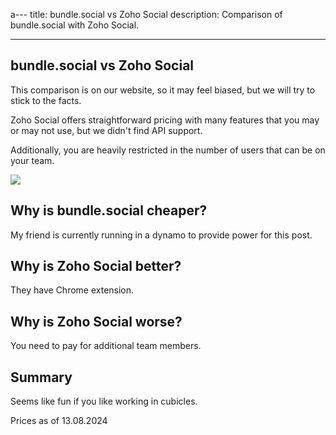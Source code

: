 a---
title: bundle.social vs Zoho Social
description: Comparison of bundle.social with Zoho Social.

---

## bundle.social vs Zoho Social

<Warning>
  This comparison is on our website, so it may feel biased, but we will try to
  stick to the facts.
</Warning>

Zoho Social offers straightforward pricing with many features that you may or may not use, but we didn't find API support.

Additionally, you are heavily restricted in the number of users that can be on your team.

<Frame type='glass'>
  <img src='/images/comparison/001_zohosocial.png' />
</Frame>
<br />

## Why is bundle.social cheaper?

My friend is currently running in a dynamo to provide power for this post.

## Why is Zoho Social better?

They have Chrome extension.

## Why is Zoho Social worse?

You need to pay for additional team members.

## Summary

Seems like fun if you like working in cubicles.

<Info>Prices as of 13.08.2024</Info>
